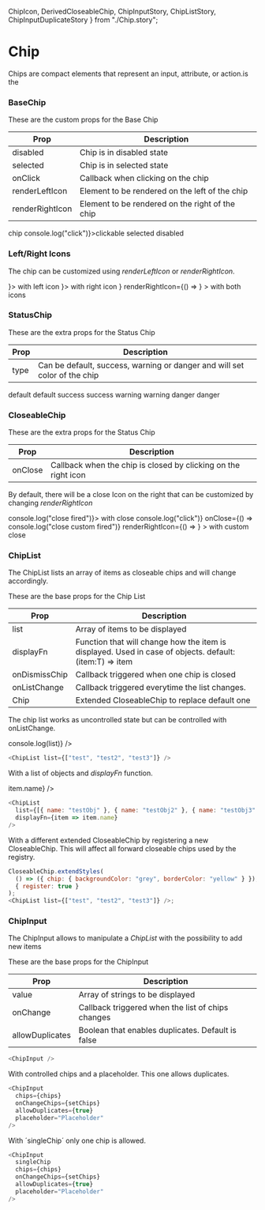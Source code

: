   ChipIcon,
  DerivedCloseableChip,
  ChipInputStory,
  ChipListStory,
  ChipInputDuplicateStory
} from "./Chip.story";

<Meta title="Components| Chip" />

# Chip

Chips are compact elements that represent an input, attribute, or action.is the

### BaseChip

These are the custom props for the Base Chip

<table width="100%">
  <thead>
    <tr>
      <th>Prop</th>
      <th>Description</th>
    </tr>
  </thead>
  <tbody>
    <tr>
      <td>disabled</td>
      <td>Chip is in disabled state</td>
    </tr>
    <tr>
      <td>selected</td>
      <td>Chip is in selected state</td>
    </tr>
    <tr>
      <td>onClick</td>
      <td>Callback when clicking on the chip</td>
    </tr>
    <tr>
      <td>renderLeftIcon</td>
      <td>Element to be rendered on the left of the chip</td>
    </tr>
    <tr>
      <td>renderRightIcon</td>
      <td>Element to be rendered on the right of the chip</td>
    </tr>
  </tbody>
</table>

<Preview>
  <Story name="BaseChip">
    <div
      style={{
        display: "flex",
        justifyContent: "space-around",
        alignItems: "center"
      }}
    >
      <BaseChip>chip</BaseChip>
      <BaseChip onClick={() => console.log("click")}>clickable</BaseChip>
      <BaseChip selected>selected</BaseChip>
      <BaseChip disabled>disabled</BaseChip>
    </div>
  </Story>
</Preview>

### Left/Right Icons

The chip can be customized using _renderLeftIcon_ or _renderRightIcon_.

<Preview>
  <Story name="IconChip">
    <div
      style={{
        display: "flex",
        justifyContent: "space-around",
        alignItems: "center"
      }}
    >
      <BaseChip renderLeftIcon={() => <ChipIcon type="left" name="add" />}>
        with left icon
      </BaseChip>
      <BaseChip renderRightIcon={() => <ChipIcon type="right" name="add" />}>
        with right icon
      </BaseChip>
      <BaseChip
        renderLeftIcon={() => <ChipIcon type="left" name="add" />}
        renderRightIcon={() => <ChipIcon type="right" name="arrow" />}
      >
        with both icons
      </BaseChip>
    </div>
  </Story>
</Preview>

### StatusChip

These are the extra props for the Status Chip

<table width="100%">
  <thead>
    <tr>
      <th>Prop</th>
      <th>Description</th>
    </tr>
  </thead>
  <tbody>
    <tr>
      <td>type</td>
      <td>
        Can be default, success, warning or danger and will set color of the
        chip
      </td>
    </tr>
  </tbody>
</table>

<Preview>
  <Story name="StatusChip">
    <div
      style={{
        display: "flex",
        justifyContent: "space-around",
        alignItems: "center"
      }}
    >
      <StatusChip type="default">default</StatusChip>
      <StatusChip type="default" selected>
        default
      </StatusChip>
      <StatusChip type="success">success</StatusChip>
      <StatusChip type="success" selected>
        success
      </StatusChip>
      <StatusChip type="warning">warning</StatusChip>
      <StatusChip type="warning" selected>
        warning
      </StatusChip>
      <StatusChip type="danger">danger</StatusChip>
      <StatusChip type="danger" selected>
        danger
      </StatusChip>
    </div>
  </Story>
</Preview>

### CloseableChip

These are the extra props for the Status Chip

<table width="100%">
  <thead>
    <tr>
      <th>Prop</th>
      <th>Description</th>
    </tr>
  </thead>
  <tbody>
    <tr>
      <td>onClose</td>
      <td>Callback when the chip is closed by clicking on the right icon</td>
    </tr>
  </tbody>
</table>

By default, there will be a close Icon on the right that can be customized by changing _renderRightIcon_

<Preview>
  <Story name="CloseableChip">
    <div
      style={{
        display: "flex",
        justifyContent: "space-around",
        alignItems: "center"
      }}
    >
      <CloseableChip onClose={() => console.log("close fired")}>
        with close
      </CloseableChip>
      <CloseableChip
        onClick={() => console.log("click")}
        onClose={() => console.log("close custom fired")}
        renderRightIcon={() => <ChipIcon name="arrow" size={8} />}
      >
        with custom close
      </CloseableChip>
    </div>
  </Story>
</Preview>

### ChipList

The ChipList lists an array of items as closeable chips and will change accordingly.

These are the base props for the Chip List

<table width="100%">
  <thead>
    <tr>
      <th>Prop</th>
      <th>Description</th>
    </tr>
  </thead>
  <tbody>
    <tr>
      <td>list</td>
      <td>Array of items to be displayed</td>
    </tr>
    <tr>
      <td>displayFn</td>
      <td>
        Function that will change how the item is displayed. Used in case of
        objects. default: (item:T) => item
      </td>
    </tr>
    <tr>
      <td>onDismissChip</td>
      <td>Callback triggered when one chip is closed</td>
    </tr>
    <tr>
      <td>onListChange</td>
      <td>Callback triggered everytime the list changes. </td>
    </tr>
    <tr>
      <td>Chip</td>
      <td>Extended CloseableChip to replace default one</td>
    </tr>
  </tbody>
</table>

The chip list works as uncontrolled state but can be controlled with onListChange.

<Preview>
  <Story name="ChipList">
    <ChipList
      list={["test", "test2", "test3", "test", "test2", "test3"]}
      onListChange={list => console.log(list)}
    />
  </Story>
</Preview>

```javascript
<ChipList list={["test", "test2", "test3"]} />
```

With a list of objects and _displayFn_ function.

<Preview>
  <ChipList
    list={[{ name: "testObj" }, { name: "testObj2" }, { name: "testObj3" }]}
    displayFn={item => item.name}
  />
</Preview>

```javascript
<ChipList
  list={[{ name: "testObj" }, { name: "testObj2" }, { name: "testObj3" }]}
  displayFn={item => item.name}
/>
```

With a different extended CloseableChip by registering a new CloseableChip. This will affect all forward closeable chips used by the registry.

<Preview>
  <ChipListStory />
</Preview>

```javascript
CloseableChip.extendStyles(
  () => ({ chip: { backgroundColor: "grey", borderColor: "yellow" } }),
  { register: true }
);
<ChipList list={["test", "test2", "test3"]} />;
```

### ChipInput

The ChipInput allows to manipulate a _ChipList_ with the possibility to add new items

These are the base props for the ChipInput

<table width="100%">
  <thead>
    <tr>
      <th>Prop</th>
      <th>Description</th>
    </tr>
  </thead>
  <tbody>
    <tr>
      <td>value</td>
      <td>Array of strings to be displayed</td>
    </tr>
    <tr>
      <td>onChange</td>
      <td>Callback triggered when the list of chips changes</td>
    </tr>
    <tr>
      <td>allowDuplicates</td>
      <td>Boolean that enables duplicates. Default is false </td>
    </tr>
  </tbody>
</table>

<Preview>
  <Story name="ChipInput">
    <ChipInput />
  </Story>
</Preview>

```javascript
<ChipInput />
```

With controlled chips and a placeholder. This one allows duplicates.

<Preview>
  <ChipInputDuplicateStory />
</Preview>

```javascript
<ChipInput
  chips={chips}
  onChangeChips={setChips}
  allowDuplicates={true}
  placeholder="Placeholder"
/>
```

With ´singleChip´ only one chip is allowed.

<Preview>
  <ChipInputStory />
</Preview>

```javascript
<ChipInput
  singleChip
  chips={chips}
  onChangeChips={setChips}
  allowDuplicates={true}
  placeholder="Placeholder"
/>
```
